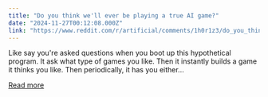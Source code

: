 ```yaml
---
title: "Do you think we'll ever be playing a true AI game?"
date: "2024-11-27T00:12:08.000Z"
link: "https://www.reddit.com/r/artificial/comments/1h0r1z3/do_you_think_well_ever_be_playing_a_true_ai_game/"
---
```


Like say you're asked questions when you boot up this hypothetical program. It ask what type of games you like. Then it instantly builds a game it thinks you like. Then periodically, it has you either...

[Read more](https://www.reddit.com/r/artificial/comments/1h0r1z3/do_you_think_well_ever_be_playing_a_true_ai_game/)
